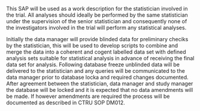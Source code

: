 This SAP will be used as a work description for the statistician involved in the trial.  All analyses should ideally be performed by the same statistician under the supervision of the senior statistician and consequently none of the investigators involved in the trial will perform any statistical analyses.

Initially the data manager will provide blinded data for preliminary checiks by the statistician, this will be used to develop scripts to combine and merge the data into a coherent and cogent labelled data set with defined analysis sets suitable for statistical analysis in advance of receiving the final data set for analysis.  Following database freeze unblinded data will be delivered to the statistician and any queries will be communicated to the data manager prior to database locka and required changes documented.  After agreement between the statistician, data manager and study manager the database will be locked and it is expected that no data amendments will be made.  If however amendments are required the process will be documented as described in CTRU SOP DM012.
